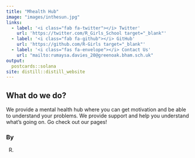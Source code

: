 ```yaml
---
title: "Mhealth Hub"
image: "images/inthesun.jpg"
links:
  - label: '<i class="fab fa-twitter"></i> Twitter'
    url: 'https://twitter.com/R_Girls_School target="_blank"'
  - label: '<i class="fab fa-github"></i> GitHub'
    url: 'https://github.com/R-Girls target="_blank"'
  - label: '<i class="fas fa-envelope"></i> Contact Us'
    url: "mailto:rumaysa.davies_20@greenoak.bham.sch.uk"
output:
  postcards::solana
site: distill::distill_website
---
```

 
## What do we do?
 
We provide a mental health hub where you can get motivation and be able to understand your problems. We provide support and help you understand what's going on. Go check out our pages!


### By

 R. 


